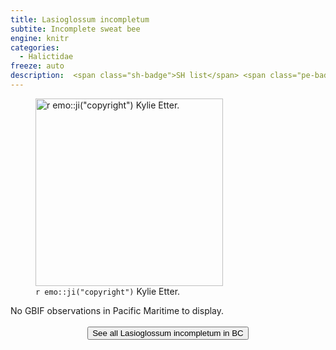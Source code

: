 ```yaml
---
title: Lasioglossum incompletum
subtite: Incomplete sweat bee
engine: knitr
categories:
  - Halictidae
freeze: auto
description:  <span class="sh-badge">SH list</span> <span class="pe-badge">PM Evidence</span>
---
```

![`r emo::ji("copyright")` Kylie Etter.](https://inaturalist-open-data.s3.amazonaws.com/photos/242191505/large.jpg){height=300}



No GBIF observations in Pacific Maritime to display.
<br><br>
<center>


<a href="https://www.zoology.ubc.ca/entomology/main/Hymenoptera/Halictidae/Lasioglossum%20incompletum.php"><button type="button" class="btn btn-secondary">See all Lasioglossum incompletum in BC <i class="fa-solid fa-arrow-up-right-from-square"></i> </button></a>
</center>
